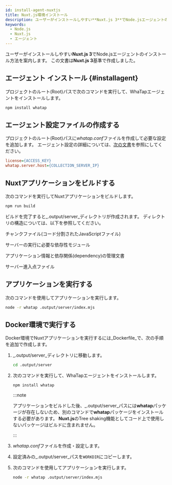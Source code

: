 ```yaml
---
id: install-agent-nuxtjs
title: Nuxt.js環境インストール
description: ユーザーがインストールしやすい**Nuxt.js 3**でNode.jsエージェントのインストール方法を案内します。
keywords:
  - Node.js
  - Nuxt.js
  - エージェント
---
```


ユーザーがインストールしやすい**Nuxt.js 3**でNode.jsエージェントのインストール方法を案内します。 この文書は**Nuxt.js 3**基準で作成しました。

<Steps>

## エージェント インストール {#installagent}

プロジェクトのルート(Root)パスで次のコマンドを実行して、WhaTapエージェントをインストールします。

```bash title="BASH"
npm install whatap
```

## エージェント設定ファイルの作成する

プロジェクトのルート(Root)パスに*whatap.conf*ファイルを作成して必要な設定を追加します。 エージェント設定の詳細については、[次の文書](set-agent)を参照にしてください。

```ini title='whatap.conf'
license={ACCESS_KEY}
whatap.server.host={COLLECTION_SERVER_IP}
```

## Nuxtアプリケーションをビルドする

次のコマンドを実行してNuxtアプリケーションをビルドします。

```bash title="BASH"
npm run build
```

ビルドを完了すると_.output/server_ディレクトリが作成されます。 ディレクトリの構造については、以下を参照してください。

<Filetree name=".output/server/" open>

<FiletreeItem name="chunks/" type="folder">チャンクファイル(コード分割されたJavaScriptファイル)</FiletreeItem>

<FiletreeItem name="node_modules/" type="folder">サーバーの実行に必要な依存性モジュール</FiletreeItem>

<FiletreeItem name="package.json" type="file">アプリケーション情報と依存関係(dependency)の管理文書</FiletreeItem>

<FiletreeItem name="index.mjs" type="file">サーバー進入点ファイル</FiletreeItem>

</Filetree>

## アプリケーションを実行する

次のコマンドを使用してアプリケーションを実行します。

```bash title="BASH"
node -r whatap .output/server/index.mjs
```

</Steps>

## Docker環境で実行する

Docker環境でNuxtアプリケーションを実行するには_Dockerfile_で、次の手順を追加で作成します。

1. _.output/server_ディレクトリに移動します。

   ```bash title="BASH"
   cd .output/server
   ```

2. 次のコマンドを実行して、WhaTapエージェントをインストールします。

   ```bash title="BASH"
   npm install whatap
   ```

   :::note

   アプリケーションをビルドした後、_.output/server_パスには**whatap**パッケージが存在しないため、別のコマンドで**whatap**パッケージをインストールする必要があります。 **Nuxt.js**のTree shaking機能としてコード上で使用しないパッケージはビルドに含まれません。

   :::

3. *whatap.conf*ファイルを作成・設定します。

4. 設定済みの_.output/server_パスを`WORKDIR`にコピーします。

5. 次のコマンドを使用してアプリケーションを実行します。

   ```bash title="BASH"
   node -r whatap .output/server/index.mjs
   ```


<NextSteps />
